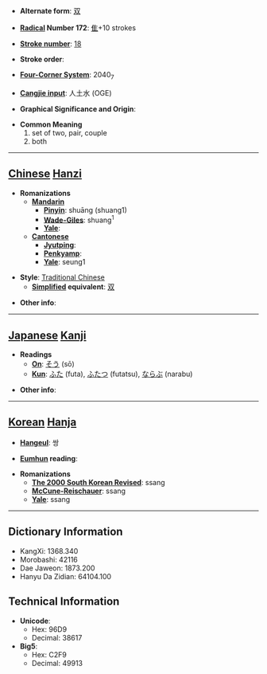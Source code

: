 * '''Alternate form''': [[双]]

* '''[[Wiktionary:Chinese radical index| Radical]] Number 172''': [[Wiktionary:Chinese radical index 隹|隹]]+10 strokes

* '''[[Wiktionary:Chinese total strokes index|Stroke number]]''': [[Wiktionary:Chinese total strokes index 18|18]]

* '''Stroke order''': 

* '''[[Wiktionary:Chinese four corner index|Four-Corner System]]''': 2040<sub>7</sub>

* '''[[Wiktionary:Chinese Cangjie index|Cangjie input]]''': 人土水 (OGE)

* '''Graphical Significance and Origin''': 

* '''Common Meaning'''
*#set of two, pair, couple
*# both


----

== [[Chinese]] [[Hanzi]] ==

* '''Romanizations'''
** '''[[Mandarin]]'''
*** '''[[Pinyin]]''': shuāng (shuang1)
*** '''[[Wade-Giles]]''': shuang<sup>1</sup>
*** '''[[Yale]]''': 
** '''[[Cantonese]]'''
*** '''[[Jyutping]]''':
*** '''[[Penkyamp]]''': 
*** '''[[Yale]]''': seung1

* '''Style''': [[Traditional Chinese]] 
** '''[[Simplified Chinese|Simplified]] equivalent''': [[双]]

* '''Other info''': 

----

== [[Japanese]] [[Kanji]] ==

* '''Readings'''
** '''[[On]]''': [[そう]] (sō)
** '''[[Kun]]''': [[ふた]] (futa), [[ふたつ]] (futatsu), [[ならぶ]] (narabu)

* '''Other info''':  

----

== [[Korean]] [[Hanja]] ==

* '''[[Hangeul]]''': 쌍

* '''[[Eumhun]] reading''': 

* '''Romanizations'''
** '''[[The 2000 South Korean Revised Romanization|The 2000 South Korean Revised]]''': ssang
** '''[[McCune-Reischauer]]''': ssang
** '''[[Yale]]''': ssang

----

== Dictionary Information ==

* KangXi: 1368.340
* Morobashi: 42116
* Dae Jaweon: 1873.200
* Hanyu Da Zidian: 64104.100

== Technical Information ==

* '''Unicode''':
** Hex: 96D9
** Decimal: 38617
* '''Big5''':
** Hex: C2F9
** Decimal: 49913